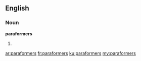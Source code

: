 ==English==

===Noun===
'''paraformers'''

# {{plural of|paraformer}}

[[ar:paraformers]]
[[fr:paraformers]]
[[ku:paraformers]]
[[my:paraformers]]